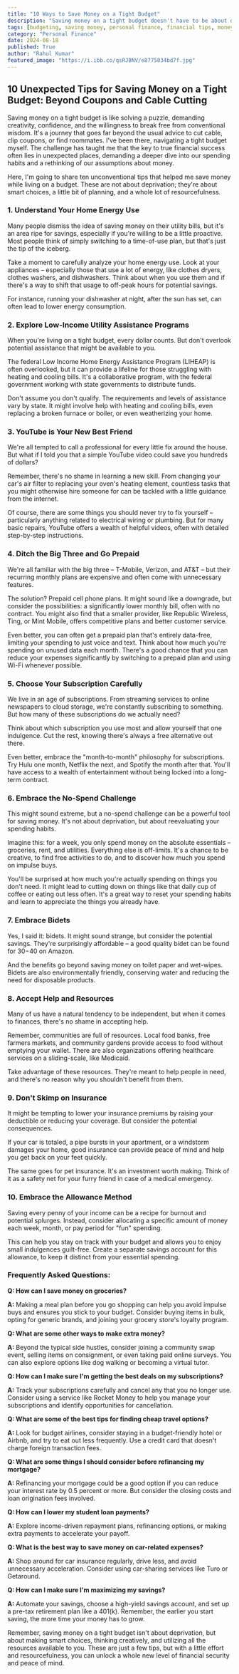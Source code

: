 ```yaml
---
title: "10 Ways to Save Money on a Tight Budget"
description: "Saving money on a tight budget doesn't have to be about deprivation. This post offers 10 unconventional tips to help you save money, from exploring low-income utility assistance programs to embracing the allowance method."
tags: [budgeting, saving money, personal finance, financial tips, money saving, frugal living, budget, finance, money management, financial freedom]
category: "Personal Finance"
date: 2024-08-18
published: True
author: "Rahul Kumar"
featured_image: "https://i.ibb.co/qsRJBNV/e8775034bd7f.jpg"
---
```


##  10 Unexpected Tips for Saving Money on a Tight Budget: Beyond Coupons and Cable Cutting

Saving money on a tight budget is like solving a puzzle, demanding creativity, confidence, and the willingness to break free from conventional wisdom.  It's a journey that goes far beyond the usual advice to cut cable, clip coupons, or find roommates.  I've been there, navigating a tight budget myself. The challenge has taught me that the key to true financial success often lies in unexpected places, demanding a deeper dive into our spending habits and a rethinking of our assumptions about money. 

Here, I'm going to share ten unconventional tips that helped me save money while living on a budget. These are not about deprivation; they're about smart choices, a little bit of planning, and a whole lot of resourcefulness.

### 1. Understand Your Home Energy Use

Many people dismiss the idea of saving money on their utility bills, but it's an area ripe for savings, especially if you're willing to be a little proactive. Most people think of simply switching to a time-of-use plan, but that's just the tip of the iceberg.

Take a moment to carefully analyze your home energy use. Look at your appliances – especially those that use a lot of energy, like clothes dryers, clothes washers, and dishwashers. Think about when you use them and if there's a way to shift that usage to off-peak hours for potential savings. 

For instance, running your dishwasher at night, after the sun has set, can often lead to lower energy consumption. 

### 2. Explore Low-Income Utility Assistance Programs

When you're living on a tight budget, every dollar counts.  But don't overlook potential assistance that might be available to you.  

The federal Low Income Home Energy Assistance Program (LIHEAP) is often overlooked, but it can provide a lifeline for those struggling with heating and cooling bills.  It's a collaborative program, with the federal government working with state governments to distribute funds.  

Don't assume you don't qualify.  The requirements and levels of assistance vary by state. It might involve help with heating and cooling bills, even replacing a broken furnace or boiler, or even weatherizing your home. 

### 3. YouTube is Your New Best Friend

We're all tempted to call a professional for every little fix around the house. But what if I told you that a simple YouTube video could save you hundreds of dollars? 

Remember, there's no shame in learning a new skill. From changing your car's air filter to replacing your oven's heating element, countless tasks that you might otherwise hire someone for can be tackled with a little guidance from the internet. 

Of course, there are some things you should never try to fix yourself – particularly anything related to electrical wiring or plumbing. But for many basic repairs, YouTube offers a wealth of helpful videos, often with detailed step-by-step instructions. 

### 4. Ditch the Big Three and Go Prepaid

We're all familiar with the big three – T-Mobile, Verizon, and AT&T – but their recurring monthly plans are expensive and often come with unnecessary features.  

The solution? Prepaid cell phone plans. It might sound like a downgrade, but consider the possibilities: a significantly lower monthly bill, often with no contract.  You might also find that a smaller provider, like Republic Wireless, Ting, or Mint Mobile, offers competitive plans and better customer service. 

Even better, you can often get a prepaid plan that's entirely data-free, limiting your spending to just voice and text. Think about how much you're spending on unused data each month.  There's a good chance that you can reduce your expenses significantly by switching to a prepaid plan and using Wi-Fi whenever possible. 

### 5. Choose Your Subscription Carefully

We live in an age of subscriptions. From streaming services to online newspapers to cloud storage, we're constantly subscribing to something.  But how many of these subscriptions do we actually need?

Think about which subscription you use most and allow yourself that one indulgence.  Cut the rest, knowing there's always a free alternative out there. 

Even better, embrace the "month-to-month" philosophy for subscriptions.  Try Hulu one month, Netflix the next, and Spotify the month after that.  You'll have access to a wealth of entertainment without being locked into a long-term contract. 

### 6. Embrace the No-Spend Challenge

This might sound extreme, but a no-spend challenge can be a powerful tool for saving money.  It's not about deprivation, but about reevaluating your spending habits. 

Imagine this: for a week, you only spend money on the absolute essentials – groceries, rent, and utilities.  Everything else is off-limits. It's a chance to be creative, to find free activities to do, and to discover how much you spend on impulse buys. 

You'll be surprised at how much you're actually spending on things you don't need.  It might lead to cutting down on things like that daily cup of coffee or eating out less often.  It's a great way to reset your spending habits and learn to appreciate the things you already have. 

### 7. Embrace Bidets

Yes, I said it: bidets.  It might sound strange, but consider the potential savings.  They're surprisingly affordable – a good quality bidet can be found for $30-$40 on Amazon. 

And the benefits go beyond saving money on toilet paper and wet-wipes. Bidets are also environmentally friendly, conserving water and reducing the need for disposable products. 

### 8. Accept Help and Resources

Many of us have a natural tendency to be independent, but when it comes to finances, there's no shame in accepting help.  

Remember, communities are full of resources.  Local food banks, free farmers markets, and community gardens provide access to food without emptying your wallet.  There are also organizations offering healthcare services on a sliding-scale, like Medicaid.  

Take advantage of these resources. They're meant to help people in need, and there's no reason why you shouldn't benefit from them. 

### 9. Don't Skimp on Insurance

It might be tempting to lower your insurance premiums by raising your deductible or reducing your coverage.  But consider the potential consequences. 

If your car is totaled, a pipe bursts in your apartment, or a windstorm damages your home, good insurance can provide peace of mind and help you get back on your feet quickly.  

The same goes for pet insurance.  It's an investment worth making.  Think of it as a safety net for your furry friend in case of a medical emergency.  

### 10.  Embrace the Allowance Method

Saving every penny of your income can be a recipe for burnout and potential splurges.  Instead, consider allocating a specific amount of money each week, month, or pay period for "fun" spending. 

This can help you stay on track with your budget and allows you to enjoy small indulgences guilt-free.  Create a separate savings account for this allowance, to keep it distinct from your essential spending.

### Frequently Asked Questions:

**Q:  How can I save money on groceries?**

**A:**  Making a meal plan before you go shopping can help you avoid impulse buys and ensures you stick to your budget.  Consider buying items in bulk, opting for generic brands, and joining your grocery store's loyalty program.

**Q:  What are some other ways to make extra money?**

**A:**  Beyond the typical side hustles, consider joining a community swap event, selling items on consignment, or even taking paid online surveys.  You can also explore options like dog walking or becoming a virtual tutor.

**Q:  How can I make sure I'm getting the best deals on my subscriptions?**

**A:**  Track your subscriptions carefully and cancel any that you no longer use.  Consider using a service like Rocket Money to help you manage your subscriptions and identify opportunities for cancellation.  

**Q:  What are some of the best tips for finding cheap travel options?**

**A:**  Look for budget airlines, consider staying in a budget-friendly hotel or Airbnb, and try to eat out less frequently.  Use a credit card that doesn't charge foreign transaction fees. 

**Q:  What are some things I should consider before refinancing my mortgage?**

**A:**  Refinancing your mortgage could be a good option if you can reduce your interest rate by 0.5 percent or more.  But consider the closing costs and loan origination fees involved.  

**Q:  How can I lower my student loan payments?**

**A:**  Explore income-driven repayment plans, refinancing options, or making extra payments to accelerate your payoff. 

**Q:  What is the best way to save money on car-related expenses?**

**A:**  Shop around for car insurance regularly, drive less, and avoid unnecessary acceleration.  Consider using car-sharing services like Turo or Getaround.

**Q:  How can I make sure I'm maximizing my savings?**

**A:**  Automate your savings, choose a high-yield savings account, and set up a pre-tax retirement plan like a 401(k).  Remember, the earlier you start saving, the more time your money has to grow. 

Remember, saving money on a tight budget isn't about deprivation, but about making smart choices, thinking creatively, and utilizing all the resources available to you.  These are just a few tips, but with a little effort and resourcefulness, you can unlock a whole new level of financial security and peace of mind.